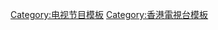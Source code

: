 {{Navbox
|name = 香港有線新聞節目
|title = [[香港有線新聞|有線新聞節目]]
|bodyclass = hlist hlist-hyphen
|group1 = [[有線新聞台|新聞]]報道
|list1 =
* [[Cable早晨]]
* [[有線新聞]]
* [[新聞最前線(香港)|新聞最前線]]
* [[國際最前線]]
* [[十一點最前線]]
* [[十一點半最前線]]
* [[午夜最前線]]
|group2 = [[有線財經資訊台|財經]]節目
|list2 =
*[[創富早餐]]
*[[開市埋位]]
*[[交易所直播室]]
*[[財經即時睇]]
*[[窩輪攻略]]
*[[商品有價]]
*[[大行報告]]
*[[八點有線財經]]
*[[Money Café]]
*[[十點有線財經]]
*[[華爾街速遞]]
*[[樓盤傳真]]
|group3 = 時事資訊節目
|list3 =
*[[拉近文化]]
*[[至FIT男女]]
*[[周日不講理]]
*[[齊齊體育狂熱]]
*[[新聞刺針]]
<noinclude>
}}<noinclude>
[[Category:电视节目模板]]
[[Category:香港電視台模板]]
</noinclude>